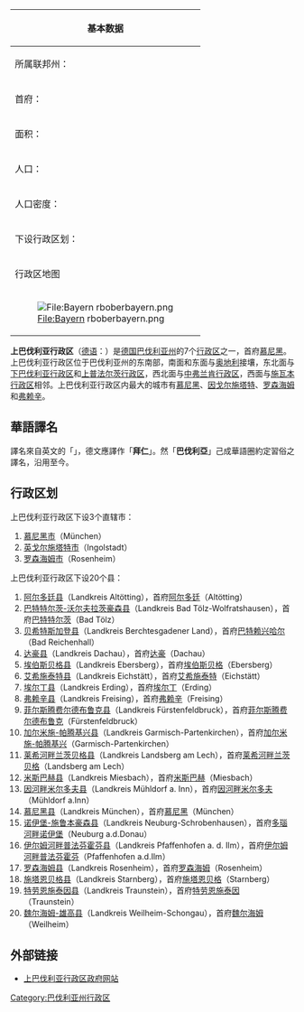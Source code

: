 {{noteTA
|T=zh-tw:上巴伐利亞行政區; zh-cn:上巴伐利亚行政区;
|2=zh-tw:邦; zh-cn:联邦州;
|3=zh-tw:邦; zh-cn:州;
|4=zh-tw:郡; zh-cn:县;
|6=zh-tw:公里; zh-cn:千米;
|7=zh-tw:法爾茲; zh-cn:普法尔茨;
|8=zh-tw:法蘭克尼亞; zh-cn:弗兰肯;
|9=zh-tw:英歌城; zh-cn:因戈尔施塔特;
|10=zh-tw:佛萊辛; zh-cn:弗赖辛;
|11=zh-tw:艾丁; zh-cn:埃尔丁;
|12=zh-tw:達考; zh-cn:达豪;
|13=zh-tw:福斯坦非布魯; zh-cn:菲尔斯腾费尔德布鲁克;
|14=zh-tw:艾克斯塔特; zh-cn:艾希施泰特;
}}
{| cellpadding="2" style="float: right; width: 307px; background: #e3e3e3; margin-left: 1em; border-spacing: 1px;"
! colspan="2" | 基本数据
|- style="background: #ffffff;"
| 所属联邦州：|| [[巴伐利亚州|巴伐利亚州]]
|- style="background: #ffffff;"
| 首府：|| [[慕尼黑|慕尼黑]]
|- style="background: #ffffff;"
| 面积：|| 17,530.16平方千米
|- style="background: #ffffff;"
| 人口：|| 4,588,944<br /><small>（2015年12月31日）</small>
|- style="background: #ffffff;"
| 人口密度：|| 262人／平方千米
|- style="background: #ffffff;"
| 下设行政区划：|| 3个直辖市<br />20个县
|-
! colspan="2" | 行政区地图
|- style="background: #ffffff; text-align: center;"
| colspan="2" | [[File:Bayern_rboberbayern.png|File:Bayern rboberbayern.png]]
|}
'''上巴伐利亚行政区'''（[[德语|德语]]：{{lang|de|Oberbayern}}）是[[德国|德国]][[巴伐利亚州|巴伐利亚州]]的7个[[行政区_(德国)|行政区]]之一，首府[[慕尼黑|慕尼黑]]。上巴伐利亚行政区位于巴伐利亚州的东南部，南面和东面与[[奥地利|奥地利]]接壤，东北面与[[下巴伐利亚行政区|下巴伐利亚行政区]]和[[上普法尔茨行政区|上普法尔茨行政区]]，西北面与[[中弗兰肯行政区|中弗兰肯行政区]]，西面与[[施瓦本行政区|施瓦本行政区]]相邻。上巴伐利亚行政区内最大的城市有[[慕尼黑|慕尼黑]]、[[因戈尔施塔特|因戈尔施塔特]]、[[罗森海姆|罗森海姆]]和[[弗赖辛|弗赖辛]]。

== 華語譯名 ==
譯名來自英文的「{{lang|en|Bavaria}}」，德文應譯作「'''拜仁'''」。然「'''巴伐利亞'''」己成華語圈約定習俗之譯名，沿用至今。

== 行政区划 ==
上巴伐利亚行政区下设3个直辖市：
# [[慕尼黑|慕尼黑市]]（München）
# [[英戈尔施塔特|英戈尔施塔特市]]（Ingolstadt）
# [[罗森海姆|罗森海姆市]]（Rosenheim）

上巴伐利亚行政区下设20个县：
# [[阿尔多廷县|阿尔多廷县]]（Landkreis Altötting），首府[[阿尔多廷|阿尔多廷]]（Altötting）
# [[巴特特尔茨-沃尔夫拉茨豪森县|巴特特尔茨-沃尔夫拉茨豪森县]]（Landkreis Bad Tölz-Wolfratshausen），首府[[巴特特尔茨|巴特特尔茨]]（Bad Tölz）
# [[贝希特斯加登县|贝希特斯加登县]]（Landkreis Berchtesgadener Land），首府[[巴特赖兴哈尔|巴特赖兴哈尔]]（Bad Reichenhall）
# [[达豪县|达豪县]]（Landkreis Dachau），首府[[达豪|达豪]]（Dachau）
# [[埃伯斯贝格县|埃伯斯贝格县]]（Landkreis Ebersberg），首府[[埃伯斯贝格|埃伯斯贝格]]（Ebersberg）
# [[艾希施泰特县|艾希施泰特县]]（Landkreis Eichstätt），首府[[艾希施泰特|艾希施泰特]]（Eichstätt）
# [[埃尔丁县|埃尔丁县]]（Landkreis Erding），首府[[埃尔丁|埃尔丁]]（Erding）
# [[弗赖辛县|弗赖辛县]]（Landkreis Freising），首府[[弗赖辛|弗赖辛]]（Freising）
# [[菲尔斯腾费尔德布鲁克县|菲尔斯腾费尔德布鲁克县]]（Landkreis Fürstenfeldbruck），首府[[菲尔斯腾费尔德布鲁克|菲尔斯腾费尔德布鲁克]]（Fürstenfeldbruck）
# [[加尔米施-帕腾基兴县|加尔米施-帕腾基兴县]]（Landkreis Garmisch-Partenkirchen），首府[[加尔米施-帕腾基兴|加尔米施-帕腾基兴]]（Garmisch-Partenkirchen）
# [[莱希河畔兰茨贝格县|莱希河畔兰茨贝格县]]（Landkreis Landsberg am Lech），首府[[莱希河畔兰茨贝格|莱希河畔兰茨贝格]]（Landsberg am Lech）
# [[米斯巴赫县|米斯巴赫县]]（Landkreis Miesbach），首府[[米斯巴赫|米斯巴赫]]（Miesbach）
# [[因河畔米尔多夫县|因河畔米尔多夫县]]（Landkreis Mühldorf a. Inn），首府[[因河畔米尔多夫|因河畔米尔多夫]]（Mühldorf a.Inn）
# [[慕尼黑县|慕尼黑县]]（Landkreis München），首府[[慕尼黑|慕尼黑]]（München）
# [[诺伊堡-施鲁本豪森县|诺伊堡-施鲁本豪森县]]（Landkreis Neuburg-Schrobenhausen），首府[[多瑙河畔诺伊堡|多瑙河畔诺伊堡]]（Neuburg a.d.Donau）
# [[伊尔姆河畔普法芬霍芬县|伊尔姆河畔普法芬霍芬县]]（Landkreis Pfaffenhofen a. d. Ilm），首府[[伊尔姆河畔普法芬霍芬|伊尔姆河畔普法芬霍芬]]（Pfaffenhofen a.d.Ilm）
# [[罗森海姆县|罗森海姆县]]（Landkreis Rosenheim），首府[[罗森海姆|罗森海姆]]（Rosenheim）
# [[施塔恩贝格县|施塔恩贝格县]]（Landkreis Starnberg），首府[[施塔恩贝格|施塔恩贝格]]（Starnberg）
# [[特劳恩施泰因县|特劳恩施泰因县]]（Landkreis Traunstein），首府[[特劳恩施泰因|特劳恩施泰因]]（Traunstein）
# [[魏尔海姆-雄高县|魏尔海姆-雄高县]]（Landkreis Weilheim-Schongau），首府[[魏尔海姆|魏尔海姆]]（Weilheim）

== 外部链接 ==
* [https://web.archive.org/web/20181009033222/https://www.regierung.oberbayern.bayern.de/ 上巴伐利亚行政区政府网站]

{{巴伐利亚州行政区划}}
{{Authority control}}

[[Category:巴伐利亚州行政区|Category:巴伐利亚州行政区]]